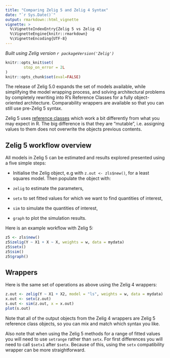 ```yaml
---
title: "Comparing Zelig 5 and Zelig 4 Syntax"
date: "`r Sys.Date()`"
output: rmarkdown::html_vignette
vignette: >
  %\VignetteIndexEntry{Zelig 5 vs Zelig 4}
  %\VignetteEngine{knitr::rmarkdown}
  %\VignetteEncoding{UTF-8}
---
```


*Built using Zelig version `r packageVersion('Zelig')`*

```r
knitr::opts_knit$set(
        stop_on_error = 2L
)
knitr::opts_chunk$set(eval=FALSE)
```

The release of Zelig 5.0 expands the set of models available, while simplifying the model wrapping process, and solving architectural problems by completely rewriting into R’s Reference Classes for a fully object-oriented architecture. Comparability wrappers are available so that you can still use pre-Zelig 5 syntax.

Zelig 5 uses [reference classes](http://adv-r.had.co.nz/R5.html) which work a bit differently from what you may expect in R. The big difference is that they are "mutable", i.e. assigning values to them does not overwrite the objects previous contents.

## Zelig 5 workflow overview

All models in Zelig 5 can be estimated and results explored presented using a five simple steps:

- Initialise the Zelig object, e.g with `z.out <- zls$new()`, for a least squares model. Then populate the object with:

- `zelig` to estimate the parameters,

- `setx` to set fitted values for which we want to find quantities of interest,

- `sim` to simulate the quantities of interest,

- `graph` to plot the simulation results.

Here is an example workflow with Zelig 5:

```r
z5 <- zls$new()
z5$zelig(Y ~ X1 + X ~ X, weights = w, data = mydata)
z5$setx()
z5$sim()
z5$graph()
```

## Wrappers

Here is the same set of operations as above using the Zelig 4 wrappers:

```r
z.out <- zelig(Y ~ X1 + X2, model = "ls", weights = w, data = mydata)
x.out <- setx(z.out)
s.out <- sim(z.out, x = x.out)
plot(s.out)
```

Note that all of the output objects from the Zelig 4 wrappers are Zelig 5 reference class objects, so you can mix and match which syntax you like.

Also note that when using the Zelig 5 methods for a range of fitted values
you will need to use `setrange` rather than `setx`. For first differences you
will need to call `$setx1` after `$setx`. Because of this, using the
`setx` compatibility wrapper can be more straightforward.
